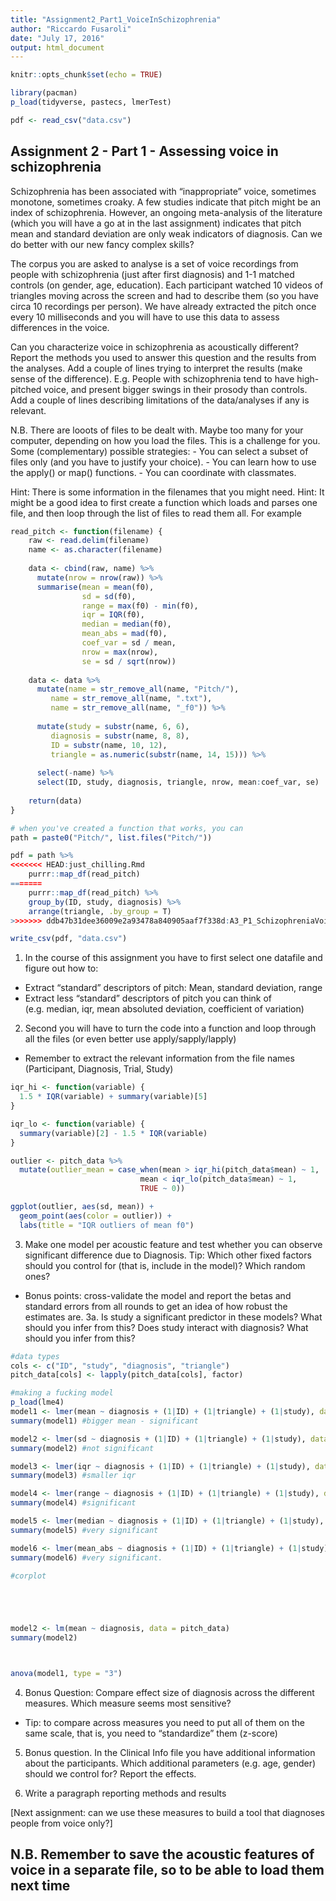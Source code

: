 ```yaml
---
title: "Assignment2_Part1_VoiceInSchizophrenia"
author: "Riccardo Fusaroli"
date: "July 17, 2016"
output: html_document
---
```


```r
knitr::opts_chunk$set(echo = TRUE)

library(pacman)
p_load(tidyverse, pastecs, lmerTest)

pdf <- read_csv("data.csv")
```

## Assignment 2 - Part 1 - Assessing voice in schizophrenia

Schizophrenia has been associated with "inappropriate" voice, sometimes monotone, sometimes croaky. A few studies indicate that pitch might be an index of schizophrenia. However, an ongoing meta-analysis of the literature (which you will have a go at in the last assignment) indicates that pitch mean and standard deviation are only weak indicators of diagnosis. Can we do better with our new fancy complex skills?

The corpus you are asked to analyse is a set of voice recordings from people with schizophrenia (just after first diagnosis) and 1-1 matched controls (on gender, age, education). Each participant watched 10 videos of triangles moving across the screen and had to describe them (so you have circa 10 recordings per person). We have already extracted the pitch once every 10 milliseconds and you will have to use this data to assess differences in the voice.

Can you characterize voice in schizophrenia as acoustically different? Report the methods you used to answer this question and the results from the analyses. Add a couple of lines trying to interpret the results (make sense of the difference). E.g. People with schizophrenia tend to have high-pitched voice, and present bigger swings in their prosody than controls. Add a couple of lines describing limitations of the data/analyses if any is relevant.


N.B. There are looots of files to be dealt with. Maybe too many for your computer, depending on how you load the files. This is a challenge for you. Some (complementary) possible strategies:
- You can select a subset of files only (and you have to justify your choice).
- You can learn how to use the apply() or map() functions.
- You can coordinate with classmates.

Hint: There is some information in the filenames that you might need.
Hint: It might be a good idea to first create a function which loads and parses one file, and then loop through the list of files to read them all. For example

```r
read_pitch <- function(filename) {
    raw <- read.delim(filename)
    name <- as.character(filename)
    
    data <- cbind(raw, name) %>%
      mutate(nrow = nrow(raw)) %>%
      summarise(mean = mean(f0),
                sd = sd(f0),
                range = max(f0) - min(f0),
                iqr = IQR(f0),
                median = median(f0),
                mean_abs = mad(f0),
                coef_var = sd / mean,
                nrow = max(nrow),
                se = sd / sqrt(nrow))
    
    data <- data %>%
      mutate(name = str_remove_all(name, "Pitch/"),
         name = str_remove_all(name, ".txt"),
         name = str_remove_all(name, "_f0")) %>%
      
      mutate(study = substr(name, 6, 6),
         diagnosis = substr(name, 8, 8),
         ID = substr(name, 10, 12),
         triangle = as.numeric(substr(name, 14, 15))) %>%
      
      select(-name) %>%
      select(ID, study, diagnosis, triangle, nrow, mean:coef_var, se)
    
    return(data)
}

# when you've created a function that works, you can
path = paste0("Pitch/", list.files("Pitch/"))

pdf = path %>%
<<<<<<< HEAD:just_chilling.Rmd
    purrr::map_df(read_pitch)
=======
    purrr::map_df(read_pitch) %>%
    group_by(ID, study, diagnosis) %>%
    arrange(triangle, .by_group = T)
>>>>>>> ddb47b31dee36009e2a93478a840905aaf7f338d:A3_P1_SchizophreniaVoice_jan.Rmd

write_csv(pdf, "data.csv")
```


1. In the course of this assignment you have to first select one datafile and figure out how to:

- Extract "standard" descriptors of pitch: Mean, standard deviation, range
- Extract less "standard" descriptors of pitch you can think of (e.g. median, iqr, mean absoluted deviation, coefficient of variation)

2. Second you will have to turn the code into a function and loop through all the files (or even better use apply/sapply/lapply)
- Remember to extract the relevant information from the file names (Participant, Diagnosis, Trial, Study)

```r
iqr_hi <- function(variable) {
  1.5 * IQR(variable) + summary(variable)[5]
}

iqr_lo <- function(variable) {
  summary(variable)[2] - 1.5 * IQR(variable)
}

outlier <- pitch_data %>%
  mutate(outlier_mean = case_when(mean > iqr_hi(pitch_data$mean) ~ 1,
                             mean < iqr_lo(pitch_data$mean) ~ 1,
                             TRUE ~ 0))

ggplot(outlier, aes(sd, mean)) +
  geom_point(aes(color = outlier)) +
  labs(title = "IQR outliers of mean f0")
```


3. Make one model per acoustic feature and test whether you can observe significant difference due to Diagnosis. Tip: Which other fixed factors should you control for (that is, include in the model)? Which random ones?
- Bonus points: cross-validate the model and report the betas and standard errors from all rounds to get an idea of how robust the estimates are. 
3a. Is study a significant predictor in these models? What should you infer from this? Does study interact with diagnosis? What should you infer from this?

```r
#data types
cols <- c("ID", "study", "diagnosis", "triangle")
pitch_data[cols] <- lapply(pitch_data[cols], factor) 

#making a fucking model
p_load(lme4)
model1 <- lmer(mean ~ diagnosis + (1|ID) + (1|triangle) + (1|study), data = pitch_data)
summary(model1) #bigger mean - significant

model2 <- lmer(sd ~ diagnosis + (1|ID) + (1|triangle) + (1|study), data = pitch_data)
summary(model2) #not significant

model3 <- lmer(iqr ~ diagnosis + (1|ID) + (1|triangle) + (1|study), data = pitch_data) 
summary(model3) #smaller iqr

model4 <- lmer(range ~ diagnosis + (1|ID) + (1|triangle) + (1|study), data = pitch_data) 
summary(model4) #significant

model5 <- lmer(median ~ diagnosis + (1|ID) + (1|triangle) + (1|study), data = pitch_data) 
summary(model5) #very significant 

model6 <- lmer(mean_abs ~ diagnosis + (1|ID) + (1|triangle) + (1|study), data = pitch_data)
summary(model6) #very significant. 

#corplot 





model2 <- lm(mean ~ diagnosis, data = pitch_data)
summary(model2)



anova(model1, type = "3")
```


4. Bonus Question: Compare effect size of diagnosis across the different measures. Which measure seems most sensitive?
- Tip: to compare across measures you need to put all of them on the same scale, that is, you need to "standardize" them (z-score)

5. Bonus question. In the Clinical Info file you have additional information about the participants. Which additional parameters (e.g. age, gender) should we control for? Report the effects.

6. Write a paragraph reporting methods and results

[Next assignment: can we use these measures to build a tool that diagnoses people from voice only?]

## N.B. Remember to save the acoustic features of voice in a separate file, so to be able to load them next time